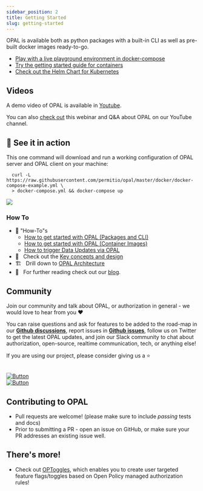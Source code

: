 ```yaml
---
sidebar_position: 2
title: Getting Started
slug: getting-started
---
```


OPAL is available both as python packages with a built-in CLI as well as pre-built docker images ready-to-go.

* <a href="/tutorials/get_started_with_opal_docker_compose_tutorial">Play with a live playground environment in docker-compose</a>
* <a href="/tutorials/get_started_with_opal_using_docker">Try the getting started guide for containers</a>
* <a target="_blank" href="https://github.com/permitio/opal-helm-chart">Check out the Helm Chart for Kubernetes</a>

## Videos

A demo video of OPAL is available in <a href="https://www.youtube.com/watch?v=IkR6EGY3QfM" target="_blank">Youtube</a>.

You can also <a href="https://www.youtube.com/watch?v=A5adHlkmdC0&t=1s" target="_blank">check out</a> this webinar and Q&A about OPAL on our YouTube channel.


## 💪 See it in action
This one command will download and run a working configuration of OPAL server and OPAL client on your machine:
```
  curl -L https://raw.githubusercontent.com/permitio/opal/master/docker/docker-compose-example.yml \
  > docker-compose.yml && docker-compose up
```

<p>
  <a href="https://asciinema.org/a/409288" target="_blank">
    <img src="https://asciinema.org/a/409288.svg" />
  </a>
</p>

### How To

- 🧠 "How-To"s
    - <a href="/tutorials/get_started_with_opal_python_packages">How to get started with OPAL (Packages and CLI)</a>
    - <a href="/tutorials/get_started_with_opal_using_docker">How to get started with OPAL (Container Images)</a>
    - <a href="/tutorials/trigger_data_updates">How to trigger Data Updates via OPAL</a>
- 🎨 &nbsp; Check out the <a href="../architecture/design">Key concepts and design</a>
- 🏗️ &nbsp; Drill down to <a href="../architecture/architecture_overview">OPAL Architecture</a>
- 📖 &nbsp; For further reading check out our <a href="https://bit.ly/opal_blog" target="_blank">blog</a>.

## Community

Join our community and talk about OPAL, or authorization in general - we would love to hear from you ❤️

You can raise questions and ask for features to be added to the road-map in our [**Github discussions**](https://github.com/permitio/opal/discussions), report issues in [**Github issues**](https://github.com/permitio/opal/issues), follow us on Twitter to get the latest OPAL updates, and join our Slack community to chat about authorization, open-source, realtime communication, tech, or anything else!

If you are using our project, please consider giving us a ⭐️
<br/><br/>

[![Button][join-slack-link]][badge-slack-link] <br/> [![Button][follow-twitter-link]][badge-twitter-link]

## Contributing to OPAL
- Pull requests are welcome! (please make sure to include *passing* tests and docs)
- Prior to submitting a PR - open an issue on GitHub, or make sure your PR addresses an existing issue well.

[join-slack-link]: https://i.ibb.co/wzrGHQL/Group-749.png
[badge-slack-link]: https://bit.ly/opalslack
[follow-twitter-link]: https://i.ibb.co/k4x55Lr/Group-750.png
[badge-twitter-link]: https://twitter.com/opal_ac

## There's more!
- Check out [OPToggles](https://github.com/permitio/OPToggles), which enables you to create user targeted feature flags/toggles based on Open Policy managed authorization rules!
